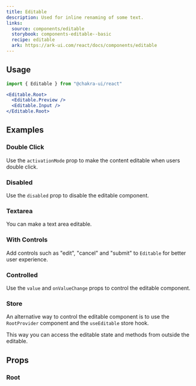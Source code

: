 ```yaml
---
title: Editable
description: Used for inline renaming of some text.
links:
  source: components/editable
  storybook: components-editable--basic
  recipe: editable
  ark: https://ark-ui.com/react/docs/components/editable
---
```


<ExampleTabs name="editable-basic" />

## Usage

```jsx
import { Editable } from "@chakra-ui/react"
```

```jsx
<Editable.Root>
  <Editable.Preview />
  <Editable.Input />
</Editable.Root>
```

## Examples

### Double Click

Use the `activationMode` prop to make the content editable when users double
click.

<ExampleTabs name="editable-with-double-click" />

### Disabled

Use the `disabled` prop to disable the editable component.

<ExampleTabs name="editable-disabled" />

### Textarea

You can make a text area editable.

<ExampleTabs name="editable-with-textarea" />

### With Controls

Add controls such as "edit", "cancel" and "submit" to `Editable` for better user
experience.

<ExampleTabs name="editable-with-controls" />

### Controlled

Use the `value` and `onValueChange` props to control the editable component.

<ExampleTabs name="editable-controlled" />

### Store

An alternative way to control the editable component is to use the
`RootProvider` component and the `useEditable` store hook.

This way you can access the editable state and methods from outside the
editable.

<ExampleTabs name="editable-with-store" />

## Props

### Root

<PropTable component="Editable" part="Root" />
